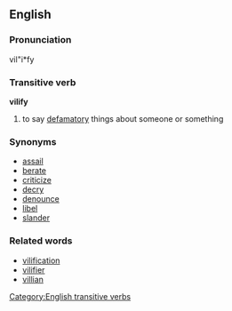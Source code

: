 ==English==

===Pronunciation===
vil"i*fy

===Transitive verb===
'''vilify'''

# to say [[defamatory]] things about someone or something

===Synonyms===
* [[assail]]
* [[berate]]
* [[criticize]]
* [[decry]]
* [[denounce]]
* [[libel]]
* [[slander]]

===Related words===
* [[vilification]]
* [[vilifier]]
* [[villian]]

[[Category:English transitive verbs]]